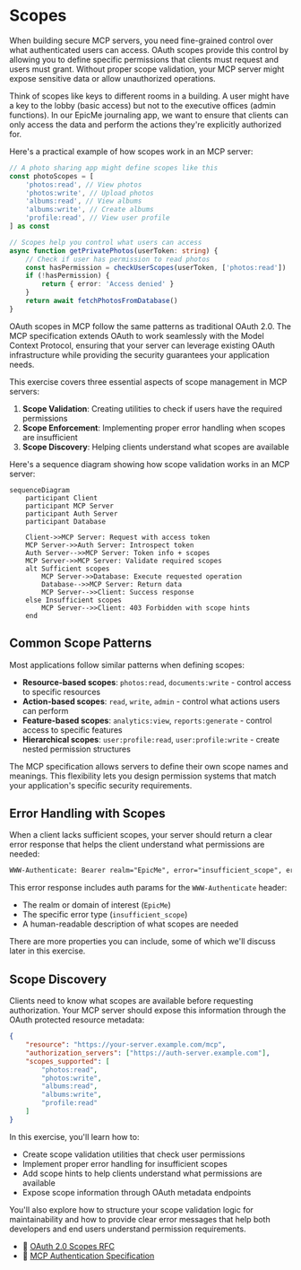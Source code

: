 # Scopes

When building secure MCP servers, you need fine-grained control over what authenticated users can access. OAuth scopes provide this control by allowing you to define specific permissions that clients must request and users must grant. Without proper scope validation, your MCP server might expose sensitive data or allow unauthorized operations.

Think of scopes like keys to different rooms in a building. A user might have a key to the lobby (basic access) but not to the executive offices (admin functions). In our EpicMe journaling app, we want to ensure that clients can only access the data and perform the actions they're explicitly authorized for.

Here's a practical example of how scopes work in an MCP server:

```ts
// A photo sharing app might define scopes like this
const photoScopes = [
	'photos:read', // View photos
	'photos:write', // Upload photos
	'albums:read', // View albums
	'albums:write', // Create albums
	'profile:read', // View user profile
] as const

// Scopes help you control what users can access
async function getPrivatePhotos(userToken: string) {
	// Check if user has permission to read photos
	const hasPermission = checkUserScopes(userToken, ['photos:read'])
	if (!hasPermission) {
		return { error: 'Access denied' }
	}
	return await fetchPhotosFromDatabase()
}
```

<callout-info>
	OAuth scopes in MCP follow the same patterns as traditional OAuth 2.0. The MCP
	specification extends OAuth to work seamlessly with the Model Context
	Protocol, ensuring that your server can leverage existing OAuth infrastructure
	while providing the security guarantees your application needs.
</callout-info>

This exercise covers three essential aspects of scope management in MCP servers:

1. **Scope Validation**: Creating utilities to check if users have the required permissions
2. **Scope Enforcement**: Implementing proper error handling when scopes are insufficient
3. **Scope Discovery**: Helping clients understand what scopes are available

Here's a sequence diagram showing how scope validation works in an MCP server:

```mermaid
sequenceDiagram
    participant Client
    participant MCP Server
    participant Auth Server
    participant Database

    Client->>MCP Server: Request with access token
    MCP Server->>Auth Server: Introspect token
    Auth Server-->>MCP Server: Token info + scopes
    MCP Server->>MCP Server: Validate required scopes
    alt Sufficient scopes
        MCP Server->>Database: Execute requested operation
        Database-->>MCP Server: Return data
        MCP Server-->>Client: Success response
    else Insufficient scopes
        MCP Server-->>Client: 403 Forbidden with scope hints
    end
```

## Common Scope Patterns

Most applications follow similar patterns when defining scopes:

- **Resource-based scopes**: `photos:read`, `documents:write` - control access to specific resources
- **Action-based scopes**: `read`, `write`, `admin` - control what actions users can perform
- **Feature-based scopes**: `analytics:view`, `reports:generate` - control access to specific features
- **Hierarchical scopes**: `user:profile:read`, `user:profile:write` - create nested permission structures

<callout-success>
	The MCP specification allows servers to define their own scope names and
	meanings. This flexibility lets you design permission systems that match your
	application's specific security requirements.
</callout-success>

## Error Handling with Scopes

When a client lacks sufficient scopes, your server should return a clear error response that helps the client understand what permissions are needed:

```txt filename="403-response-header.txt"
WWW-Authenticate: Bearer realm="EpicMe", error="insufficient_scope", error_description="At least one of: photos:read photos:write albums:read is required."
```

This error response includes auth params for the `WWW-Authenticate` header:

- The realm or domain of interest (`EpicMe`)
- The specific error type (`insufficient_scope`)
- A human-readable description of what scopes are needed

There are more properties you can include, some of which we'll discuss later in this exercise.

## Scope Discovery

Clients need to know what scopes are available before requesting authorization. Your MCP server should expose this information through the OAuth protected resource metadata:

```json filename="/.well-known/oauth-protected-resource/mcp"
{
	"resource": "https://your-server.example.com/mcp",
	"authorization_servers": ["https://auth-server.example.com"],
	"scopes_supported": [
		"photos:read",
		"photos:write",
		"albums:read",
		"albums:write",
		"profile:read"
	]
}
```

In this exercise, you'll learn how to:

- Create scope validation utilities that check user permissions
- Implement proper error handling for insufficient scopes
- Add scope hints to help clients understand what permissions are available
- Expose scope information through OAuth metadata endpoints

You'll also explore how to structure your scope validation logic for maintainability and how to provide clear error messages that help both developers and end users understand permission requirements.

- 📜 [OAuth 2.0 Scopes RFC](https://tools.ietf.org/html/rfc6749#section-3.3)
- 📜 [MCP Authentication Specification](https://modelcontextprotocol.io/specification/2025-06-18/server/auth)
